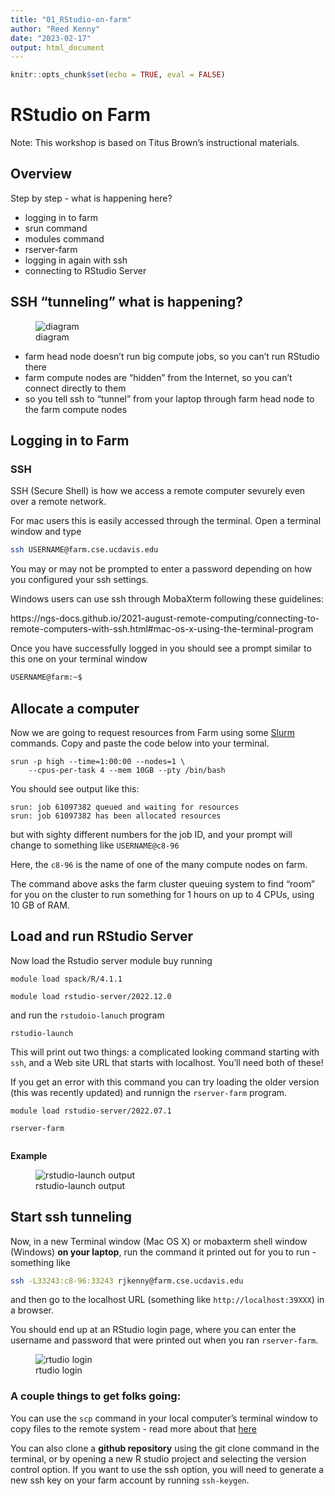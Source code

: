 ```yaml
---
title: "01_RStudio-on-farm"
author: "Reed Kenny"
date: "2023-02-17"
output: html_document
---
```


```r
knitr::opts_chunk$set(echo = TRUE, eval = FALSE)
```

# RStudio on Farm

Note: This workshop is based on Titus Brown's instructional materials. 

## Overview

Step by step - what is happening here?

* logging in to farm
* srun command
* modules command
* rserver-farm
* logging in again with ssh
* connecting to RStudio Server

## SSH "tunneling" what is happening?

![diagram](docs/img/upload_4c0789c727cb67cfa682ea50c4774ce8.png)

* farm head node doesn’t run big compute jobs, so you can’t run RStudio there
* farm compute nodes are “hidden” from the Internet, so you can’t connect directly to them
* so you tell ssh to “tunnel” from your laptop through farm head node to the farm compute nodes

## Logging in to Farm

### SSH

SSH (Secure Shell) is how we access a remote computer sevurely even over a remote network. 

For mac users this is easily accessed through the terminal. Open a terminal window and type

``` bash
ssh USERNAME@farm.cse.ucdavis.edu

```

You may or may not be prompted to enter a password depending on how you configured your ssh settings. 

Windows users can use ssh through MobaXterm following these guidelines: 

https://ngs-docs.github.io/2021-august-remote-computing/connecting-to-remote-computers-with-ssh.html#mac-os-x-using-the-terminal-program

Once you have successfully logged in you should see a prompt similar to this one on your terminal window 

```bash

USERNAME@farm:~$

```

## Allocate a computer 

Now we are going to request resources from Farm using some [Slurm](https://slurm.schedmd.com/overview.html) commands. Copy and paste the code below into your terminal. 

```Slurm

srun -p high --time=1:00:00 --nodes=1 \
    --cpus-per-task 4 --mem 10GB --pty /bin/bash

```

You should see output like this: 

```Slurm

srun: job 61097382 queued and waiting for resources
srun: job 61097382 has been allocated resources

```

but with sighty different numbers for the job ID, and your prompt will change to something like `USERNAME@c8-96`

Here, the `c8-96` is the name of one of the many compute nodes on farm.

The command above asks the farm cluster queuing system to find “room” for you on the cluster to run something for 1 hours on up to 4 CPUs, using 10 GB of RAM.

## Load and run RStudio Server

Now load the Rstudio server module buy running 

``` Slurm

module load spack/R/4.1.1

module load rstudio-server/2022.12.0

```

and run the `rstudoio-lanuch` program

```Slurm

rstudio-launch

```

This will print out two things: a complicated looking command starting with `ssh`, and a Web site URL that starts with localhost. You’ll need both of these!

If you get an error with this command you can try loading the older version (this was recently updated) and runnign the `rserver-farm` program.

```Slurm

module load rstudio-server/2022.07.1

rserver-farm


```

**Example**

![rstudio-launch output](docs/img/rstudio-launch-output.png)

## Start ssh tunneling

Now, in a new Terminal window (Mac OS X) or mobaxterm shell window (Windows) **on your laptop**, run the command it printed out for you to run - something like

```bash

ssh -L33243:c8-96:33243 rjkenny@farm.cse.ucdavis.edu

```

and then go to the localhost URL (something like `http://localhost:39XXX`) in a browser.

You should end up at an RStudio login page, where you can enter the username and password that were printed out when you ran `rserver-farm`.

![rtudio login](docs/img/rstuio_login.png)

### A couple things to get folks going:

You can use the `scp` command in your local computer's terminal window to copy files to the remote system - read more about that [here](https://ngs-docs.github.io/2021-august-remote-computing/connecting-to-remote-computers-with-ssh.html#copying-files-to-and-from-your-local-computer.)

You can also clone a **github repository** using the git clone command in the terminal, or by opening a new R studio project and selecting the version control option. If you want to use the ssh option, you will need to generate a new ssh key on your farm account by running `ssh-keygen`. 

